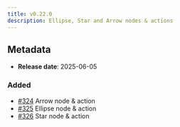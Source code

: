 ```yaml
---
title: v0.22.0
description: Ellipse, Star and Arrow nodes & actions
---
```


## Metadata

- **Release date**: 2025-06-05

### Added

- [#324](https://github.com/InditexTech/weavejs/issues/324) Arrow node & action
- [#325](https://github.com/InditexTech/weavejs/issues/325) Ellipse node & action
- [#326](https://github.com/InditexTech/weavejs/issues/326) Star node & action
